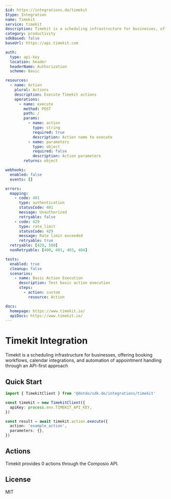 ```yaml
---
$id: https://integrations.do/timekit
$type: Integration
name: Timekit
service: timekit
description: Timekit is a scheduling infrastructure for businesses, offering booking workflows, calendar integrations, and automation of appointment handling through an API-first approach
category: productivity
sdkBased: false
baseUrl: https://api.timekit.com

auth:
  type: api-key
  location: header
  headerName: Authorization
  scheme: Basic

resources:
  - name: Action
    plural: Actions
    description: Execute Timekit actions
    operations:
      - name: execute
        method: POST
        path: /
        params:
          - name: action
            type: string
            required: true
            description: Action name to execute
          - name: parameters
            type: object
            required: false
            description: Action parameters
        returns: object

webhooks:
  enabled: false
  events: []

errors:
  mapping:
    - code: 401
      type: authentication
      statusCode: 401
      message: Unauthorized
      retryable: false
    - code: 429
      type: rate_limit
      statusCode: 429
      message: Rate limit exceeded
      retryable: true
  retryable: [429, 500]
  nonRetryable: [400, 401, 403, 404]

tests:
  enabled: true
  cleanup: false
  scenarios:
    - name: Basic Action Execution
      description: Test basic action execution
      steps:
        - action: custom
          resource: Action

docs:
  homepage: https://www.timekit.io/
  apiDocs: https://www.timekit.io/
---
```


# Timekit Integration

Timekit is a scheduling infrastructure for businesses, offering booking workflows, calendar integrations, and automation of appointment handling through an API-first approach

## Quick Start

```typescript
import { TimekitClient } from '@dotdo/sdk.do/integrations/timekit'

const timekit = new TimekitClient({
  apiKey: process.env.TIMEKIT_API_KEY,
})

const result = await timekit.action.execute({
  action: 'example_action',
  parameters: {},
})
```

## Actions

Timekit provides 0 actions through the Composio API.

## License

MIT
